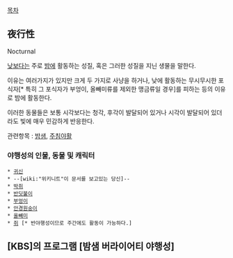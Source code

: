 [[목차]]

== 夜行性 ==
Nocturnal

[[낮]]보다는 주로 [[밤]]에 활동하는 성질, 혹은 그러한 성질을 지닌 생물을 말한다.

이유는 여러가지가 있지만 크게 두 가지로 사냥을 하거나, 낮에 활동하는 무시무시한 포식자[* 특히 그 포식자가 부엉이, 올빼미류를 제외한 맹금류일 경우]를 피하는 등의 이유로 밤에 활동한다.

이러한 동물들은 보통 시각보다는 청각, 후각이 발달되어 있거나 시각이 발달되어 있더라도 빛에 매우 민감하게 반응한다.

관련항목 : [[밤샘]], [[주침야활]]

=== 야행성의 인물, 동물 및 캐릭터 ===

 * [[귀신]]
 * --[wiki:"위키니트"이 문서를 보고있는 당신]--
 * [[박쥐]]
 * [[반딧불이]]
 * [[부엉이]]
 * [[안경원숭이]]
 * [[올빼미]]
 * [[쥐]] [* 반야행성이므로 주간에도 활동이 가능하다.]

== [KBS]의 프로그램 [밤샘 버라이어티 야행성] ==
